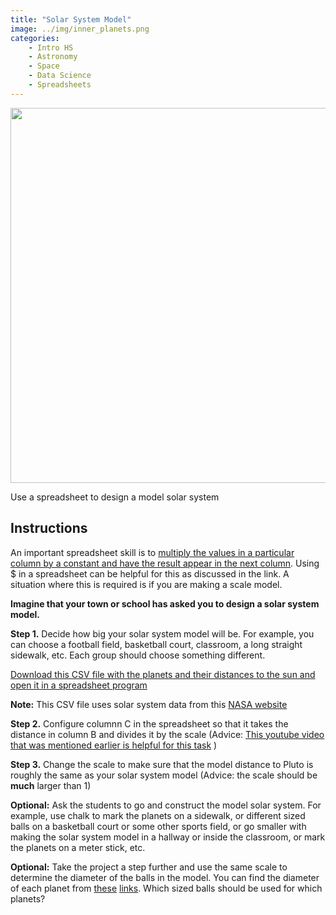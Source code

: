 ```yaml
---
title: "Solar System Model"
image: ../img/inner_planets.png
categories:
    - Intro HS
    - Astronomy
    - Space
    - Data Science
    - Spreadsheets
---
```


![](../img/solar_system_wide.jpg){width=600 fig-align=center}

Use a spreadsheet to design a model solar system

## Instructions

An important spreadsheet skill is to [multiply the values in a particular column by a constant and have the result appear in the next column](https://www.youtube.com/watch?v=HRzfHcgDvyk). Using $ in a spreadsheet can be helpful for this as discussed in the link.  A situation where this is required is if you are making a scale model.

<b>Imagine that your town or school has asked you to design a solar system model.</b>

<b>Step 1.</b> Decide how big your solar system model will be. For example, you can choose a football field, basketball court, classroom, a long straight sidewalk, etc. Each group should choose something different.

[Download this CSV file with the planets and their distances to the sun and open it in a spreadsheet program](../solar_system.csv)

<b>Note:</b> This CSV file uses solar system data from this [NASA website](https://nssdc.gsfc.nasa.gov/planetary/factsheet/planet_table_ratio.html)

<b>Step 2.</b> Configure columnn C in the spreadsheet so that it takes the distance in column B and divides it by the scale (Advice: [This youtube video that was mentioned earlier is helpful for this task](https://www.youtube.com/watch?v=HRzfHcgDvyk) )

<b>Step 3.</b> Change the scale to make sure that the model distance to Pluto is roughly the same as your solar system model (Advice: the scale should be <b>much</b> larger than 1)

<b>Optional:</b> Ask the students to go and construct the model solar system. For example, use chalk to mark the planets on a sidewalk, or different sized balls on a basketball court or some other sports field, or go smaller with making the  solar system model in a hallway or inside the classroom, or mark the planets on a meter stick, etc.

<b>Optional:</b> Take the project a step further and use the same scale to determine the diameter of the balls in the model. You can find the diameter of each planet from [these](https://nssdc.gsfc.nasa.gov/planetary/factsheet/)  [links](https://nssdc.gsfc.nasa.gov/planetary/factsheet/planet_table_ratio.html). Which sized balls should be used for which planets? 
